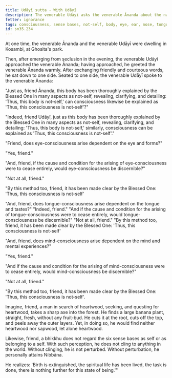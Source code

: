 ```yaml
---
title: Udāyī sutta - With Udāyī
description: The venerable Udāyī asks the venerable Ānanda about the nature of consciousness and the sense bases.
fetter: ignorance
tags: consciousness, sense bases, not-self, body, eye, ear, nose, tongue, body, mind, perception, contact, feeling, craving, clinging, becoming, birth, aging, death, suffering, cessation, path, sn, sn35-44, sn35
id: sn35.234
---
```


At one time, the venerable Ānanda and the venerable Udāyī were dwelling in Kosambi, at Ghosita's park.

Then, after emerging from seclusion in the evening, the venerable Udāyī approached the venerable Ānanda; having approached, he greeted the venerable Ānanda warmly. After exchanging friendly and courteous words, he sat down to one side. Seated to one side, the venerable Udāyī spoke to the venerable Ānanda:

"Just as, friend Ānanda, this body has been thoroughly explained by the Blessed One in many aspects as not-self, revealing, clarifying, and detailing: 'Thus, this body is not-self,' can consciousness likewise be explained as 'Thus, this consciousness is not-self'?"

"Indeed, friend Udāyī, just as this body has been thoroughly explained by the Blessed One in many aspects as not-self, revealing, clarifying, and detailing: 'Thus, this body is not-self,' similarly, consciousness can be explained as 'Thus, this consciousness is not-self'."

"Friend, does eye-consciousness arise dependent on the eye and forms?"

"Yes, friend."

"And, friend, if the cause and condition for the arising of eye-consciousness were to cease entirely, would eye-consciousness be discernible?"

"Not at all, friend."

"By this method too, friend, it has been made clear by the Blessed One: 'Thus, this consciousness is not-self'

"And, friend, does tongue-consciousness arise dependent on the tongue and tastes?" "Indeed, friend." "And if the cause and condition for the arising of tongue-consciousness were to cease entirely, would tongue-consciousness be discernible?" "Not at all, friend." "By this method too, friend, it has been made clear by the Blessed One: 'Thus, this consciousness is not-self'

"And, friend, does mind-consciousness arise dependent on the mind and mental experiences?"

"Yes, friend."

"And if the cause and condition for the arising of mind-consciousness were to cease entirely, would mind-consciousness be discernible?"

"Not at all, friend."

"By this method too, friend, it has been made clear by the Blessed One: 'Thus, this consciousness is not-self'.

Imagine, friend, a man in search of heartwood, seeking, and questing for heartwood, takes a sharp axe into the forest. He finds a large banana plant, straight, fresh, without any fruit-bud. He cuts it at the root, cuts off the top, and peels away the outer layers. Yet, in doing so, he would find neither heartwood nor sapwood, let alone heartwood.

Likewise, friend, a bhikkhu does not regard the six sense bases as self or as belonging to a self. With such perception, he does not cling to anything in the world. Without clinging, he is not perturbed. Without perturbation, he personally attains Nibbāna.

He realizes: 'Birth is extinguished, the spiritual life has been lived, the task is done, there is nothing further for this state of being.'"